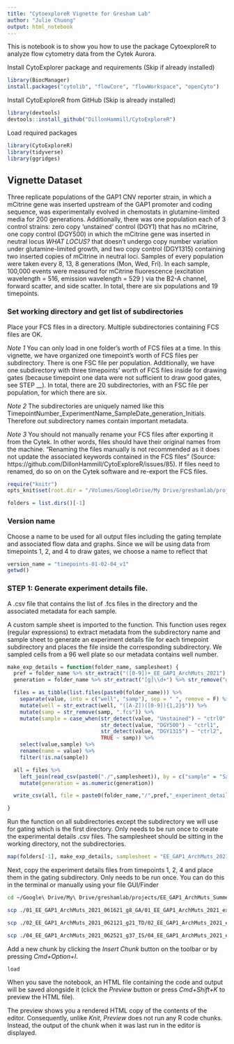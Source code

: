 ```yaml
---
title: "CytoexploreR Vignette for Gresham Lab"
author: "Julie Chuong"
output: html_notebook
---
```


This is notebook is to show you how to use the package CytoexploreR to analyze flow cytometry data from the Cytek Aurora. 

Install CytoExplorer package and requirements (Skip if already installed)
```r
library(BiocManager)
install.packages("cytolib", "flowCore", "flowWorkspace", "openCyto")
```

Install CytoExploreR from GitHub (Skip is already installed)
```r
library(devtools)
devtools::install_github("DillonHammill/CytoExploreR")
```

Load required packages
```r
library(CytoExploreR)
library(tidyverse)
library(ggridges)
```

## Vignette Dataset

Three replicate populations of the GAP1 CNV reporter strain, in which a mCitrine gene was inserted upstream of the GAP1 promoter and coding sequence, was experimentally evolved in chemostats in glutamine-limited media for 200 generations. Additionally, there was one population each of 3 control strains: zero copy 'unstained' control (DGY1) that has no mCitrine, one copy control (DGY500) in which the mCitrine gene was inserted in neutral locus *WHAT LOCUS?* that doesn't undergo copy number variation under glutamine-limited growth, and two copy control (DGY1315) containing two inserted copies of mCitrine in neutral loci. Samples of every population were taken every 8, 13, 8 generations (Mon, Wed, Fri). In each sample, 100,000 events were measured for mCitrine fluorescence (excitation wavelength = 516, emission wavelength = 529 ) via the B2-A channel, forward scatter, and side scatter. In total, there are six populations and 19 timepoints. 

### Set working directory and get list of subdirectories
Place your FCS files in a directory. Multiple subdirectories containing FCS files are OK. 

*Note 1* You can only load in one folder's worth of FCS files at a time. In this vignette, we have organized one timepoint's worth of FCS files per subdirectory. There is one FSC file per population. Additionally, we have one subdirectory with three timepoints' worth of FCS files inside for drawing gates (because timepoint one data were not sufficient to draw good gates, see STEP __). In total, there are 20 subdirectories, with an FSC file per population, for which there are six. 

*Note 2* The subdirectories are uniquely named like this TimepointNumber_ExperimentName_SampleDate_generation_Initials. Therefore out subdirectory names contain important  metadata. 

*Note 3* You should not manually rename your FCS files after exporting it from the Cytek. In other words, files should have their original names from the machine. "Renaming the files manually is not recommended as it does not update the associated keywords contained in the FCS files" (Source: https://github.com/DillonHammill/CytoExploreR/issues/85). If files need to renamed, do so on on the Cytek software and re-export the FCS files.  

```r
require("knitr")
opts_knit$set(root.dir = "/Volumes/GoogleDrive/My Drive/greshamlab/projects/EE_GAP1_ArchMuts_Summer2021/data/vignette_data_workingcopy")
```

```r
folders = list.dirs()[-1]
```

### Version name
Choose a name to be used for all output files including the gating template and associated flow data and graphs. Since we will be using data from timepoints 1, 2, and 4 to draw gates, we choose a name to reflect that 
```r
version_name = "timepoints-01-02-04_v1"
getwd()
```

### STEP 1: Generate experiment details file.
A .csv file that contains the list of .fcs files in the directory and the associated metadata for each sample.

A custom sample sheet is imported to the function. 
This function uses regex (regular expressions) to extract metadata from the subdirectory name and sample sheet to generate an experiment details file for each timepoint subdirectory and places the file inside the corresponding subdirectory. We sampled cells from a 96 well plate so our metadata contains well number. 
```r
make_exp_details = function(folder_name, samplesheet) {
  pref = folder_name %>% str_extract("([0-9])+_EE_GAP1_ArchMuts_2021")
  generation = folder_name %>% str_extract("[g]\\d+") %>% str_remove("g")

  files = as_tibble(list.files(paste0(folder_name))) %>%
    separate(value, into = c("well", "samp"), sep = " ", remove = F) %>%
    mutate(well = str_extract(well, "([A-Z])([0-9]){1,2}$")) %>%
    mutate(samp = str_remove(samp, ".fcs")) %>%
    mutate(sample = case_when(str_detect(value, "Unstained") ~ "ctrl0",
                              str_detect(value, "DGY500") ~ "ctrl1",
                              str_detect(value, "DGY1315") ~ "ctrl2",
                              TRUE ~ samp)) %>%
    select(value,sample) %>%
    rename(name = value) %>%
    filter(!is.na(sample))

  all = files %>%
    left_join(read_csv(paste0("./",samplesheet)), by = c("sample" = "Sample name")) %>%
    mutate(generation = as.numeric(generation))

  write_csv(all, file = paste0(folder_name,"/",pref,"_experiment_details.csv"))

}
```

Run the function on all subdirectories except the subdirectory we will use for gating which is the first directory. Only needs to be run once to create the experimental details .csv files. The samplesheet should be sitting in the working directory, not the subdirectories. 
```r
map(folders[-1], make_exp_details, samplesheet = "EE_GAP1_ArchMuts_2021.csv")
```

Next, copy the experiment details files from timepoints 1, 2, 4 and place them in the gating subdirectory. Only needs to be run once. You can do this in the terminal or manually using your file GUI/Finder
```bash
cd ~/Google\ Drive/My\ Drive/greshamlab/projects/EE_GAP1_ArchMuts_Summer2021/data/vignette_data_workingcopy

scp ./01_EE_GAP1_ArchMuts_2021_061621_g8_GA/01_EE_GAP1_ArchMuts_2021_experiment_details.csv 01_02_04_EE_GAP1_ArchMuts_2021/ 

scp ./02_EE_GAP1_ArchMuts_2021_062121_g21_TD/02_EE_GAP1_ArchMuts_2021_experiment_details.csv 01_02_04_EE_GAP1_ArchMuts_2021/ 

scp ./04_EE_GAP1_ArchMuts_2021_062521_g37_IS/04_EE_GAP1_ArchMuts_2021_experiment_details.csv 01_02_04_EE_GAP1_ArchMuts_2021/
```

Add a new chunk by clicking the *Insert Chunk* button on the toolbar or by pressing *Cmd+Option+I*.
```r
load
```


When you save the notebook, an HTML file containing the code and output will be saved alongside it (click the *Preview* button or press *Cmd+Shift+K* to preview the HTML file). 

The preview shows you a rendered HTML copy of the contents of the editor. Consequently, unlike *Knit*, *Preview* does not run any R code chunks. Instead, the output of the chunk when it was last run in the editor is displayed.

